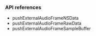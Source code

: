<PlatformWrapper platform="ios">

### API references

- <Link to="{{Global.API_REF_IOS_ROOT_VOICE_SDK}}/class_irtcengine.html#api_imediaengine_pushaudioframe2">pushExternalAudioFrameNSData</Link>

- <Link to="{{Global.API_REF_IOS_ROOT_VOICE_SDK}}/class_irtcengine.html#api_imediaengine_pushaudioframe">pushExternalAudioFrameRawData</Link>

- <Link to="{{Global.API_REF_IOS_ROOT_VOICE_SDK}}/class_irtcengine.html#api_pushexternalaudioframesamplebuffer">pushExternalAudioFrameSampleBuffer</Link>

</PlatformWrapper>

